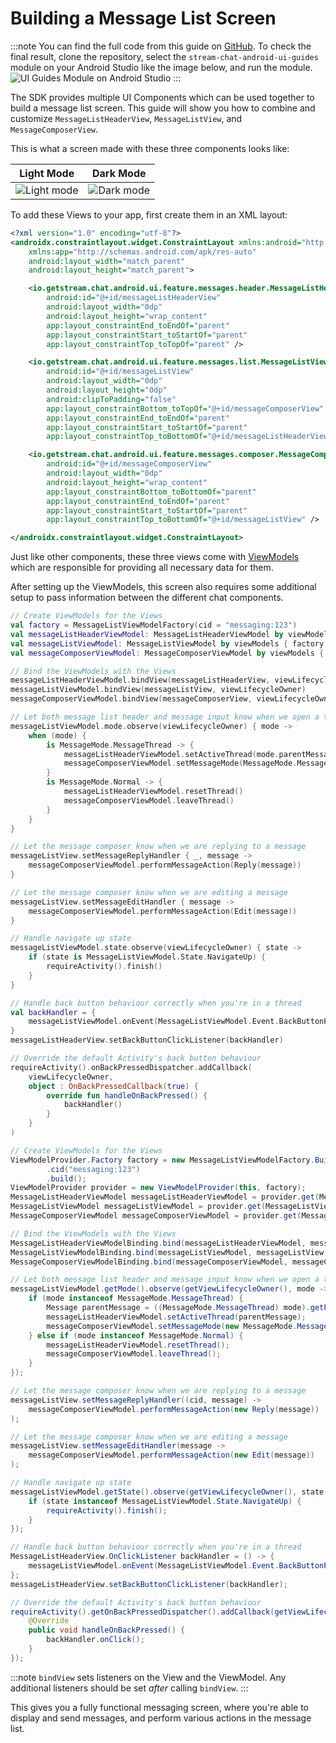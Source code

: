 
# Building a Message List Screen

:::note
You can find the full code from this guide on [GitHub](https://github.com/GetStream/stream-chat-android/tree/main/stream-chat-android-ui-guides/src/main/java/io/getstream/chat/android/guides/catalog/uicomponents/messagesscreen). To check the final result, clone the repository, select the `stream-chat-android-ui-guides` module on your Android Studio like the image below, and run the module. ![UI Guides Module on Android Studio](../assets/ui_guides_module_android_studio.png)
:::

The SDK provides multiple UI Components which can be used together to build a message list screen. This guide will show you how to combine and customize `MessageListHeaderView`, `MessageListView`, and `MessageComposerView`.

This is what a screen made with these three components looks like:

| Light Mode | Dark Mode |
| --- | --- |
|![Light mode](../../assets/chat_view_light.png)|![Dark mode](../../assets/chat_view_dark.png)| 

To add these Views to your app, first create them in an XML layout:

```xml
<?xml version="1.0" encoding="utf-8"?>
<androidx.constraintlayout.widget.ConstraintLayout xmlns:android="http://schemas.android.com/apk/res/android"
    xmlns:app="http://schemas.android.com/apk/res-auto"
    android:layout_width="match_parent"
    android:layout_height="match_parent">

    <io.getstream.chat.android.ui.feature.messages.header.MessageListHeaderView
        android:id="@+id/messageListHeaderView"
        android:layout_width="0dp"
        android:layout_height="wrap_content"
        app:layout_constraintEnd_toEndOf="parent"
        app:layout_constraintStart_toStartOf="parent"
        app:layout_constraintTop_toTopOf="parent" />

    <io.getstream.chat.android.ui.feature.messages.list.MessageListView
        android:id="@+id/messageListView"
        android:layout_width="0dp"
        android:layout_height="0dp"
        android:clipToPadding="false"
        app:layout_constraintBottom_toTopOf="@+id/messageComposerView"
        app:layout_constraintEnd_toEndOf="parent"
        app:layout_constraintStart_toStartOf="parent"
        app:layout_constraintTop_toBottomOf="@+id/messageListHeaderView" />

    <io.getstream.chat.android.ui.feature.messages.composer.MessageComposerView
        android:id="@+id/messageComposerView"
        android:layout_width="0dp"
        android:layout_height="wrap_content"
        app:layout_constraintBottom_toBottomOf="parent"
        app:layout_constraintEnd_toEndOf="parent"
        app:layout_constraintStart_toStartOf="parent"
        app:layout_constraintTop_toBottomOf="@+id/messageListView" />

</androidx.constraintlayout.widget.ConstraintLayout>
```

Just like other components, these three views come with [ViewModels](../01-overview.mdx#viewmodels) which are responsible for providing all necessary data for them.

After setting up the ViewModels, this screen also requires some additional setup to pass information between the different chat components.

<Tabs>
<TabItem value="kotlin" label="Kotlin">

```kotlin
// Create ViewModels for the Views
val factory = MessageListViewModelFactory(cid = "messaging:123")
val messageListHeaderViewModel: MessageListHeaderViewModel by viewModels { factory }
val messageListViewModel: MessageListViewModel by viewModels { factory }
val messageComposerViewModel: MessageComposerViewModel by viewModels { factory }

// Bind the ViewModels with the Views
messageListHeaderViewModel.bindView(messageListHeaderView, viewLifecycleOwner)
messageListViewModel.bindView(messageListView, viewLifecycleOwner)
messageComposerViewModel.bindView(messageComposerView, viewLifecycleOwner)

// Let both message list header and message input know when we open a thread
messageListViewModel.mode.observe(viewLifecycleOwner) { mode ->
    when (mode) {
        is MessageMode.MessageThread -> {
            messageListHeaderViewModel.setActiveThread(mode.parentMessage)
            messageComposerViewModel.setMessageMode(MessageMode.MessageThread(mode.parentMessage))
        }
        is MessageMode.Normal -> {
            messageListHeaderViewModel.resetThread()
            messageComposerViewModel.leaveThread()
        }
    }
}

// Let the message composer know when we are replying to a message
messageListView.setMessageReplyHandler { _, message ->
    messageComposerViewModel.performMessageAction(Reply(message))
}

// Let the message composer know when we are editing a message
messageListView.setMessageEditHandler { message ->
    messageComposerViewModel.performMessageAction(Edit(message))
}

// Handle navigate up state
messageListViewModel.state.observe(viewLifecycleOwner) { state ->
    if (state is MessageListViewModel.State.NavigateUp) {
        requireActivity().finish()
    }
}

// Handle back button behaviour correctly when you're in a thread
val backHandler = {
    messageListViewModel.onEvent(MessageListViewModel.Event.BackButtonPressed)
}
messageListHeaderView.setBackButtonClickListener(backHandler)

// Override the default Activity's back button behaviour
requireActivity().onBackPressedDispatcher.addCallback(
    viewLifecycleOwner,
    object : OnBackPressedCallback(true) {
        override fun handleOnBackPressed() {
            backHandler()
        }
    }
)
```
</TabItem>

<TabItem value="java" label="Java">

```java
// Create ViewModels for the Views
ViewModelProvider.Factory factory = new MessageListViewModelFactory.Builder()
        .cid("messaging:123")
        .build();
ViewModelProvider provider = new ViewModelProvider(this, factory);
MessageListHeaderViewModel messageListHeaderViewModel = provider.get(MessageListHeaderViewModel.class);
MessageListViewModel messageListViewModel = provider.get(MessageListViewModel.class);
MessageComposerViewModel messageComposerViewModel = provider.get(MessageComposerViewModel.class);

// Bind the ViewModels with the Views
MessageListHeaderViewModelBinding.bind(messageListHeaderViewModel, messageListHeaderView, getViewLifecycleOwner());
MessageListViewModelBinding.bind(messageListViewModel, messageListView, getViewLifecycleOwner());
MessageComposerViewModelBinding.bind(messageComposerViewModel, messageComposerView, getViewLifecycleOwner());

// Let both message list header and message input know when we open a thread
messageListViewModel.getMode().observe(getViewLifecycleOwner(), mode -> {
    if (mode instanceof MessageMode.MessageThread) {
        Message parentMessage = ((MessageMode.MessageThread) mode).getParentMessage();
        messageListHeaderViewModel.setActiveThread(parentMessage);
        messageComposerViewModel.setMessageMode(new MessageMode.MessageThread(parentMessage, null));
    } else if (mode instanceof MessageMode.Normal) {
        messageListHeaderViewModel.resetThread();
        messageComposerViewModel.leaveThread();
    }
});

// Let the message composer know when we are replying to a message
messageListView.setMessageReplyHandler((cid, message) ->
    messageComposerViewModel.performMessageAction(new Reply(message))
);

// Let the message composer know when we are editing a message
messageListView.setMessageEditHandler(message ->
    messageComposerViewModel.performMessageAction(new Edit(message))
);

// Handle navigate up state
messageListViewModel.getState().observe(getViewLifecycleOwner(), state -> {
    if (state instanceof MessageListViewModel.State.NavigateUp) {
        requireActivity().finish();
    }
});

// Handle back button behaviour correctly when you're in a thread
MessageListHeaderView.OnClickListener backHandler = () -> {
    messageListViewModel.onEvent(MessageListViewModel.Event.BackButtonPressed.INSTANCE);
};
messageListHeaderView.setBackButtonClickListener(backHandler);

// Override the default Activity's back button behaviour
requireActivity().getOnBackPressedDispatcher().addCallback(getViewLifecycleOwner(), new OnBackPressedCallback(true) {
    @Override
    public void handleOnBackPressed() {
        backHandler.onClick();
    }
});
```
</TabItem>
</Tabs>

:::note
`bindView` sets listeners on the View and the ViewModel. Any additional listeners should be set _after_ calling `bindView`.
:::

This gives you a fully functional messaging screen, where you're able to display and send messages, and perform various actions in the message list.
